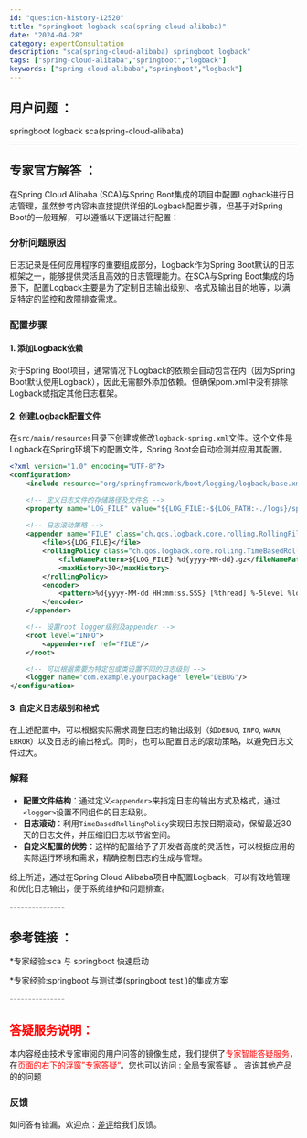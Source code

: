 ```yaml
---
id: "question-history-12520"
title: "springboot logback sca(spring-cloud-alibaba)"
date: "2024-04-28"
category: expertConsultation
description: "sca(spring-cloud-alibaba) springboot logback"
tags: ["spring-cloud-alibaba","springboot","logback"]
keywords: ["spring-cloud-alibaba","springboot","logback"]
---
```


## 用户问题 ： 
 springboot logback sca(spring-cloud-alibaba) 

---------------
## 专家官方解答 ：

在Spring Cloud Alibaba (SCA)与Spring Boot集成的项目中配置Logback进行日志管理，虽然参考内容未直接提供详细的Logback配置步骤，但基于对Spring Boot的一般理解，可以遵循以下逻辑进行配置：

### 分析问题原因
日志记录是任何应用程序的重要组成部分，Logback作为Spring Boot默认的日志框架之一，能够提供灵活且高效的日志管理能力。在SCA与Spring Boot集成的场景下，配置Logback主要是为了定制日志输出级别、格式及输出目的地等，以满足特定的监控和故障排查需求。

### 配置步骤
#### 1. 添加Logback依赖
对于Spring Boot项目，通常情况下Logback的依赖会自动包含在内（因为Spring Boot默认使用Logback），因此无需额外添加依赖。但确保pom.xml中没有排除Logback或指定其他日志框架。

#### 2. 创建Logback配置文件
在`src/main/resources`目录下创建或修改`logback-spring.xml`文件。这个文件是Logback在Spring环境下的配置文件，Spring Boot会自动检测并应用其配置。

```xml
<?xml version="1.0" encoding="UTF-8"?>
<configuration>
    <include resource="org/springframework/boot/logging/logback/base.xml"/>

    <!-- 定义日志文件的存储路径及文件名 -->
    <property name="LOG_FILE" value="${LOG_FILE:-${LOG_PATH:-./logs}/spring-boot.log}"/>
    
    <!-- 日志滚动策略 -->
    <appender name="FILE" class="ch.qos.logback.core.rolling.RollingFileAppender">
        <file>${LOG_FILE}</file>
        <rollingPolicy class="ch.qos.logback.core.rolling.TimeBasedRollingPolicy">
            <fileNamePattern>${LOG_FILE}.%d{yyyy-MM-dd}.gz</fileNamePattern>
            <maxHistory>30</maxHistory>
        </rollingPolicy>
        <encoder>
            <pattern>%d{yyyy-MM-dd HH:mm:ss.SSS} [%thread] %-5level %logger{36} - %msg%n</pattern>
        </encoder>
    </appender>

    <!-- 设置root logger级别及appender -->
    <root level="INFO">
        <appender-ref ref="FILE"/>
    </root>

    <!-- 可以根据需要为特定包或类设置不同的日志级别 -->
    <logger name="com.example.yourpackage" level="DEBUG"/>
</configuration>
```

#### 3. 自定义日志级别和格式
在上述配置中，可以根据实际需求调整日志的输出级别（如`DEBUG`, `INFO`, `WARN`, `ERROR`）以及日志的输出格式。同时，也可以配置日志的滚动策略，以避免日志文件过大。

### 解释
- **配置文件结构**：通过定义`<appender>`来指定日志的输出方式及格式，通过`<logger>`设置不同组件的日志级别。
- **日志滚动**：利用`TimeBasedRollingPolicy`实现日志按日期滚动，保留最近30天的日志文件，并压缩旧日志以节省空间。
- **自定义配置的优势**：这样的配置给予了开发者高度的灵活性，可以根据应用的实际运行环境和需求，精确控制日志的生成与管理。

综上所述，通过在Spring Cloud Alibaba项目中配置Logback，可以有效地管理和优化日志输出，便于系统维护和问题排查。


<font color="#949494">---------------</font> 


## 参考链接 ：

*专家经验:sca 与 springboot 快速启动 
 
 *专家经验:springboot 与测试类(springboot test )的集成方案 


 <font color="#949494">---------------</font> 
 


## <font color="#FF0000">答疑服务说明：</font> 

本内容经由技术专家审阅的用户问答的镜像生成，我们提供了<font color="#FF0000">专家智能答疑服务</font>，在<font color="#FF0000">页面的右下的浮窗”专家答疑“</font>。您也可以访问 : [全局专家答疑](https://opensource.alibaba.com/chatBot) 。 咨询其他产品的的问题

### 反馈
如问答有错漏，欢迎点：[差评](https://ai.nacos.io/user/feedbackByEnhancerGradePOJOID?enhancerGradePOJOId=12613)给我们反馈。
